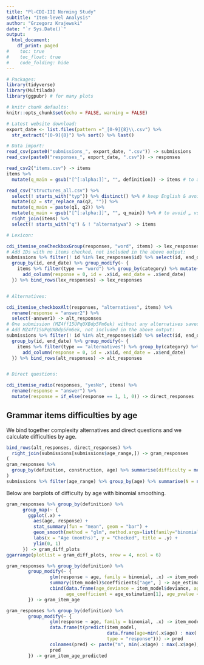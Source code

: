 ```yaml
---
title: "Pl-CDI-III Norming Study"
subtitle: "Item-level Analysis"
author: "Grzegorz Krajewski"
date: "`r Sys.Date()`"
output:
  html_document:
    df_print: paged
#    toc: true
#    toc_float: true
#    code_folding: hide
---
```


```r
# Packages:
library(tidyverse)
library(Multilada)
library(ggpubr) # for many plots

# knitr chunk defaults:
knitr::opts_chunk$set(echo = FALSE, warning = FALSE)

# Latest website download:
export_date <- list.files(pattern ="_[0-9]{8}\\.csv") %>%
  str_extract("[0-9]{8}") %>% sort() %>% last()

# Data import:
read_csv(paste0("submissions_", export_date, ".csv")) -> submissions
read_csv(paste0("responses_", export_date, ".csv")) -> responses
```


```r
read_csv2("items.csv") -> items
items %>%
  mutate(q_main = gsub("[^[:alpha:]]", "", definition)) -> items # to avoid „ vs " etc. mismatches

read_csv("structures_all.csv") %>%
  select(! starts_with("typ")) %>% distinct() %>% # keep English & avoid complex-relative vs względne mismatch
  mutate(q2 = str_replace_na(q2, "")) %>%
  mutate(q_main = paste(q1, q2)) %>%
  mutate(q_main = gsub("[^[:alpha:]]", "", q_main)) %>% # to avoid „ vs " etc. mismatches
  right_join(items) %>%
  select(! starts_with("q") & ! "alternatywa") -> items
```


```r
# Lexicon:

cdi_itemise_oneCheckboxGroup(responses, "word", items) -> lex_responses
# Add IDs with no items checked, not included in the above output:
submissions %>% filter(! id %in% lex_responses$id) %>% select(id, end_date) %>%
  group_by(id, end_date) %>% group_modify(~ {
    items %>% filter(type == "word") %>% group_by(category) %>% mutate(item_id = row_number()) %>%
      add_column(response = 0, id = .x$id, end_date = .x$end_date)
  }) %>% bind_rows(lex_responses) -> lex_responses


# Alternatives:

cdi_itemise_checkboxAlt(responses, "alternatives", items) %>%
  rename(response = "answer2") %>%
  select(-answer1) -> alt_responses
# One submission (MZ4ff15UPqUXBdp5Fm6ek) without any alternatives saved... (check similar case in the pilot).
# Add MZ4ff15UPqUXBdp5Fm6ek, not included in the above output:
submissions %>% filter(! id %in% alt_responses$id) %>% select(id, end_date) %>%
  group_by(id, end_date) %>% group_modify(~ {
    items %>% filter(type == "alternatives") %>% group_by(category) %>% mutate(item_id = row_number()) %>%
      add_column(response = 0, id = .x$id, end_date = .x$end_date)
  }) %>% bind_rows(alt_responses) -> alt_responses


# Direct questions:

cdi_itemise_radio(responses, "yesNo", items) %>%
  rename(response = "answer") %>%
  mutate(response = if_else(response == 1, 1, 0)) -> direct_responses

```


## Grammar items difficulties by age

We bind together complexity alternatives and direct questions
and we calculate difficulties by age.

```r
bind_rows(alt_responses, direct_responses) %>%
  right_join(submissions[submissions$age_range,]) -> gram_responses
(
gram_responses %>%
  group_by(definition, construction, age) %>% summarise(difficulty = mean(response)) -> diff_gram
)
submissions %>% filter(age_range) %>% group_by(age) %>% summarise(N = n())
```


Below are barplots of difficulty by age with binomial smoothing.

```r
gram_responses %>% group_by(definition) %>%
      group_map(~ {
        ggplot(.x) +
          aes(age, response) +
          stat_summary(fun = "mean", geom = "bar") +
          geom_smooth(method = "glm", method.args=list(family="binomial")) +
          labs(x = "Age (months)", y = "Checked", title = .y) +
          ylim(0, 1)
      }) -> gram_diff_plots
ggarrange(plotlist = gram_diff_plots, nrow = 4, ncol = 6)
```


```r
gram_responses %>% group_by(definition) %>%
        group_modify(~ {
                glm(response ~ age, family = binomial, .x) -> item_model
                summary(item_model)$coefficients["age", ] -> age_estimation
                cbind(data.frame(age_deviance = item_model$deviance, age_aic = item_model$aic),
                      age_coefficient = age_estimation[1], age_pvalue = age_estimation[4])
        }) -> gram_item_age
```


```r
gram_responses %>% group_by(definition) %>%
        group_modify(~ {
                glm(response ~ age, family = binomial, .x) -> item_model
                data.frame(t(predict(item_model,
                                     data.frame(age=min(.x$age) : max(.x$age)),
                                     type = "response"))) -> pred
                colnames(pred) <- paste("m", min(.x$age) : max(.x$age), sep = "_")
                pred
        }) -> gram_item_age_predicted
```


